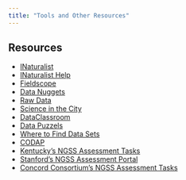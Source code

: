 ```yaml
---
title: "Tools and Other Resources"
---
```


## Resources

-   [INaturalist](https://www.inaturalist.org/)
-   [INaturalist Help](https://drive.google.com/drive/folders/131j0oYPmtF53QML7COnQqBtCnhC1LQbx)
-   [Fieldscope](https://www.fieldscope.org/)
-   [Data Nuggets](https://datanuggets.org/)
-   [Raw Data](https://drive.google.com/drive/folders/1SzZz3ip7xlhaijZlaX5-lbbmqtfyua1-)
-   [Science in the City](https://scienceinthecity.stanford.edu/)
-   [DataClassroom](https://about.dataclassroom.com/)
-   [Data Puzzels](https://datapuzzles.org/)
-   [Where to Find Data Sets](https://docs.google.com/document/d/1Rl3Ip619Q5lgqf9sHtzAvZ2GwzBsXX071a7adzfamJE/edit)
-   [CODAP](https://codap.concord.org/)
-   [Kentucky's NGSS Assessment Tasks](https://www.education.ky.gov/curriculum/conpro/science/Pages/tct.aspx)
-   [Stanford's NGSS Assessment Portal](https://scienceeducation.stanford.edu/)
-   [Concord Consortium's NGSS Assessment Tasks](https://ngss-assessment.portal.concord.org/)
